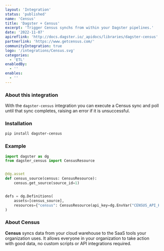 ```yaml
---
layout: 'Integration'
status: 'published'
name: 'Census'
title: 'Dagster + Census'
excerpt: 'Trigger Census synchs from within your Dagster pipelines.'
date: '2022-11-07'
apireflink: 'http://docs.dagster.io/_apidocs/libraries/dagster-census'
partnerlink: 'https://www.getcensus.com/'
communityIntegration: true
logo: '/integrations/Census.svg'
categories:
  - 'ETL'
enabledBy:
  - ''
enables:
  - ''
---
```


### About this integration

With the `dagster-census` integration you can execute a Census sync and poll until that sync completes, raising an error if it is unsuccessful.

### Installation

```bash
pip install dagster-census
```

### Example

```python
import dagster as dg
from dagster_census import CensusResource


@dg.asset
def census_source(census: CensusResource):
    census.get_source(source_id=1)


defs = dg.Definitions(
    assets=[census_source],
    resources={"census": CensusResource(api_key=dg.EnvVar("CENSUS_API_KEY"))},
)
```

### About Census

**Census** syncs data from your cloud warehouse to the SaaS tools your organization uses. It allows everyone in your organization to take action with good data, no custom scripts or API integrations required.
